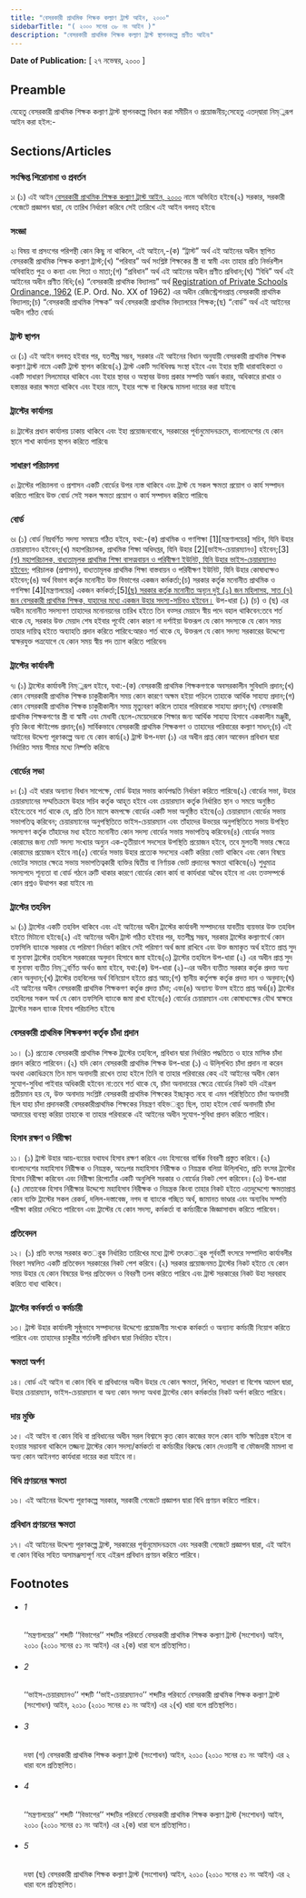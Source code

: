 ```yaml
---
title: "বেসরকারী প্রাথমিক শিক্ষক কল্যাণ ট্রাস্ট আইন, ২০০০"
sidebarTitle: "( ২০০০ সনের ৩৮ নং আইন )"
description: "বেসরকারী প্রাথমিক শিক্ষক কল্যাণ ট্রাস্ট স্থাপনকল্পে প্রণীত আইন৷"
---
```


**Date of Publication:** [ ২৭ নভেম্বর, ২০০০ ]

## Preamble

যেহেতু বেসরকারী প্রাথমিক শিক্ষক কল্যাণ ট্রাস্ট স্থাপনকল্পে বিধান করা সমীচীন ও প্রয়োজনীয়;সেহেতু এতদ্‌দ্বারা নিম্্নরূপ আইন করা হইল:-

## Sections/Articles

### সংক্ষিপ্ত শিরোনামা ও প্রবর্তন

১৷ (১) এই আইন [বেসরকারী প্রাথমিক শিক্ষক কল্যাণ ট্রাস্ট আইন, ২০০০](/act-848.html "বেসরকারী প্রাথমিক শিক্ষক কল্যাণ ট্রাস্ট আইন, ২০০০") নামে অভিহিত হইবে৷(২) সরকার, সরকারী গেজেটে প্রজ্ঞাপন দ্বারা, যে তারিখ নির্ধারণ করিবে সেই তারিখে এই আইন বলবত্ হইবে৷

### সংজ্ঞা

২৷ বিষয় বা প্রসংগের পরিপন্থী কোন কিছু না থাকিলে, এই আইনে,-(ক) “ট্রাস্ট” অর্থ এই আইনের অধীন স্থাপিত বেসরকারী প্রাথমিক শিক্ষক কল্যাণ ট্রাস্ট;(খ) “পরিবার” অর্থ সংশ্লিষ্ট শিক্ষকের স্ত্রী বা স্বামী এবং তাহার প্রতি নির্ভরশীল অবিবাহিত পুত্র ও কন্যা এবং পিতা ও মাতা;(গ) “প্রবিধান” অর্থ এই আইনের অধীন প্রণীত প্রবিধান;(ঘ) “বিধি” অর্থ এই আইনের অধীন প্রণীত বিধি;(ঙ) “বেসরকারী প্রাথমিক বিদ্যালয়” অর্থ [Registration of Private Schools Ordinance, 1962](/act-330.html "Registration of Private Schools Ordinance, 1962 ") (E.P. Ord. No. XX of 1962) এর অধীন রেজিস্ট্রেশনপ্রাপ্ত বেসরকারী প্রাথমিক বিদ্যালয়;(চ) “বেসরকারী প্রাথমিক শিক্ষক” অর্থ বেসরকারী প্রাথমিক বিদ্যালয়ের শিক্ষক;(ছ) “বোর্ড” অর্থ এই আইনের অধীন গঠিত বোর্ড৷

### ট্রাস্ট স্থাপন

৩৷ (১) এই আইন বলবত্ হইবার পর, যতশীঘ্র সম্ভব, সরকার এই আইনের বিধান অনুযায়ী বেসরকারী প্রাথমিক শিক্ষক কল্যাণ ট্রাস্ট নামে একটি ট্রাস্ট স্থাপন করিবে৷(২) ট্রাস্ট একটি সংবিধিবদ্ধ সংস্থা হইবে এবং ইহার স্থায়ী ধারাবাহিকতা ও একটি সাধারণ সিলমোহর থাকিবে এবং ইহার স্থাবর ও অস্থাবর উভয় প্রকার সম্পত্তি অর্জন করার, অধিকারে রাখার ও হস্তান্তর করার ক্ষমতা থাকিবে এবং ইহার নামে, ইহার পক্ষে বা বিরুদ্ধে মামলা দায়ের করা যাইবে৷

### ট্রাস্টের কার্যালয়

৪৷ ট্রাস্টের প্রধান কার্যালয় ঢাকায় থাকিবে এবং ইহা প্রয়োজনবোধে, সরকারের পূর্বানুমোদনক্রমে, বাংলাদেশের যে কোন স্থানে শাখা কার্যালয় স্থাপন করিতে পারিবে৷

### সাধারণ পরিচালনা

৫৷ ট্রাস্টের পরিচালনা ও প্রশাসন একটি বোর্ডের উপর ন্যস্ত থাকিবে এবং ট্রাস্ট যে সকল ক্ষমতা প্রয়োগ ও কার্য সম্পাদন করিতে পারিবে উক্ত বোর্ড সেই সকল ক্ষমতা প্রয়োগ ও কার্য সম্পাদন করিতে পারিবে৷

### বোর্ড

৬৷ (১) বোর্ড নিম্নবর্ণিত সদস্য সমন্বয়ে গঠিত হইবে, যথা:-(ক) প্রাথমিক ও গণশিক্ষা [1][মন্ত্রণালয়ের] সচিব, যিনি উহার চেয়ারম্যানও হইবেন;(খ) মহাপরিচালক, প্রাথমিক শিক্ষা অধিদপ্তর, যিনি উহার [2][ভাইস-চেয়ারম্যানও] হইবেন;[3][(গ) মহাপরিচালক, বাধ্যতামূলক প্রাথমিক শিক্ষা বাসত্মবায়ন ও পরিবীক্ষণ ইউনিট, যিনি উহার ভাইস-চেয়ারম্যানও হইবেন;](ঘ) পরিচালক (প্রশাসন), বাধ্যতামূলক প্রাথমিক শিক্ষা বাস্তবায়ন ও পরিবীক্ষণ ইউনিট, যিনি উহার কোষাধ্যক্ষও হইবেন;(ঙ) অর্থ বিভাগ কর্তৃক মনোনীত উক্ত বিভাগের একজন কর্মকর্তা;(চ) সরকার কর্তৃক মনোনীত প্রাথমিক ও গণশিক্ষা [4][মন্ত্রণালয়ের] একজন কর্মকর্তা;[5][(ছ) সরকার কর্তৃক মনোনীত অন্যূন দুই (২) জন মহিলাসহ, সাত (৭) জন বেসরকারী প্রাথমিক শিক্ষক, যাহাদের মধ্যে একজন উহার সদস্য-সচিবও হইবেন।](২) উপ-ধারা (১) (চ) ও (ছ) এর অধীন মনোনীত সদস্যগণ তাহাদের মনোনয়নের তারিখ হইতে তিন বত্সর মেয়াদে স্বীয় পদে বহাল থাকিবেন:তবে শর্ত থাকে যে, সরকার উক্ত মেয়াদ শেষ হইবার পূর্বেই কোন কারণ না দর্শাইয়া উক্তরূপ যে কোন সদস্যকে যে কোন সময় তাহার দায়িত্ব হইতে অব্যাহতি প্রদান করিতে পারিবে:আরও শর্ত থাকে যে, উক্তরূপ যে কোন সদস্য সরকারের উদ্দেশ্যে স্বাক্ষরযুক্ত পত্রযোগে যে কোন সময় স্বীয় পদ ত্যাগ করিতে পারিবেন৷

### ট্রাস্টের কার্যাবলী

৭৷ (১) ট্রাস্টের কার্যাবলী নিম্্নরূপ হইবে, যথা:-(ক) বেসরকারী প্রাথমিক শিক্ষকগণকে অবসরকালীন সুবিধাদি প্রদান;(খ) কোন বেসরকারী প্রাথমিক শিক্ষক চাকুরীকালীন সময় কোন কারণে অক্ষম হইয়া পড়িলে তাহাকে আর্থিক সাহায্য প্রদান;(গ) কোন বেসরকারী প্রাথমিক শিক্ষক চাকুরীকালীন সময় মৃত্যুবরণ করিলে তাহার পরিবারকে সাহায্য প্রদান;(ঘ) বেসরকারী প্রাথমিক শিক্ষকগণের স্ত্রী বা স্বামী এবং মেধাবী ছেলে-মেয়েদেরকে শিক্ষার জন্য আর্থিক সাহায্য হিসাবে এককালীন মঞ্জুরী, বৃত্তি কিংবা স্টাইপেন্ড প্রদান;(ঙ) সার্বিকভাবে বেসরকারী প্রাথমিক শিক্ষকগণ ও তাহাদের পরিবারের কল্যাণ সাধন;(চ) এই আইনের উদ্দেশ্য পূরণকল্পে অন্য যে কোন কার্য৷(২) ট্রাস্ট উপ-দফা (১) এর অধীন প্রাপ্ত কোন আবেদন প্রবিধান দ্বারা নির্ধারিত সময় সীমার মধ্যে নিষ্পত্তি করিবে৷

### বোর্ডের সভা

৮৷ (১) এই ধারার অন্যান্য বিধান সাপেক্ষে, বোর্ড উহার সভায় কার্যপদ্ধতি নির্ধারণ করিতে পারিবে৷(২) বোর্ডের সভা, উহার চেয়ারম্যানের সম্মতিক্রমে উহার সচিব কর্তৃক আহূত হইবে এবং চেয়ারম্যান কর্তৃক নির্ধারিত স্থান ও সময়ে অনুষ্ঠিত হইবে:তবে শর্ত থাকে যে, প্রতি তিন মাসে কমপক্ষে বোর্ডের একটি সভা অনুষ্ঠিত হইবে৷(৩) চেয়ারম্যান বোর্ডের সভায় সভাপতিত্ব করিবেন; চেয়ারম্যানের অনুপস্থিতিতে ভাইস-চেয়ারম্যান এবং তাঁহাদের উভয়ের অনুপস্থিতিতে সভায় উপস্থিত সদস্যগণ কর্তৃক তাঁহাদের মধ্য হইতে মনোনীত কোন সদস্য বোর্ডের সভায় সভাপতিত্ব করিবেন৷(৪) বোর্ডের সভায় কোরামের জন্য মোট সদস্য সংখ্যার অন্যুন এক-তৃতীয়াংশ সদস্যের উপস্থিতি প্রয়োজন হইবে, তবে মুলতবী সভার ক্ষেত্রে কোরামের প্রয়োজন হইবে না৷(৫) বোর্ডের সভায় উহার প্রত্যেক সদস্যের একটি করিয়া ভোট থাকিবে এবং কোন বিষয়ে ভোটের সমতার ক্ষেত্রে সভায় সভাপতিত্বকারী ব্যক্তির দ্বিতীয় বা নির্ণায়ক ভোট প্রদানের ক্ষমতা থাকিবে৷(৬) শুধুমাত্র সদস্যপদে শূন্যতা বা বোর্ড গঠনে ত্রুটি থাকার কারণে বোর্ডের কোন কার্য বা কার্যধারা অবৈধ হইবে না এবং তত্সম্পর্কে কোন প্রশ্নও উত্থাপন করা যাইবে না৷

### ট্রাস্টের তহবিল

৯৷ (১) ট্রাস্টের একটি তহবিল থাকিবে এবং এই আইনের অধীন ট্রাস্টের কার্যাবলী সম্পাদনের যাবতীয় ব্যয়ভার উক্ত তহবিল হইতে মিটানো হইবে৷(২) এই আইনের অধীন ট্রাস্ট গঠিত হইবার পর, যতশীঘ্র সম্ভব, সরকার ট্রাস্টের কল্যাণার্থে কোন তফসিলি ব্যাংকে সরকার যে পরিমাণ নির্ধারণ করিবে সেই পরিমাণ অর্থ জমা রাখিবে এবং উক্ত জমাকৃত অর্থ হইতে প্রাপ্ত সুদ বা মুনাফা ট্রাস্টের তহবিলে সরকারের অনুদান হিসাবে জমা হইবে৷(৩) ট্রাস্টের তহবিলে উপ-ধারা (২) এর অধীন প্রাপ্ত সুদ বা মুনাফা ব্যতীত নিম্্নবর্ণিত অর্থও জমা হইবে, যথা:(ক) উপ-ধারা (২)-এর অধীন ব্যতীত সরকার কর্তৃক প্রদত্ত অন্য কোন অনুদান;(খ) ট্রাস্টের তহবিলের অর্থ বিনিয়োগ হইতে প্রাপ্ত আয়;(গ) স্থানীয় কর্তৃপক্ষ কর্তৃক প্রদত্ত দান ও অনুদান;(ঘ) এই আইনের অধীন বেসরকারী প্রাথমিক শিক্ষকগণ কর্তৃক প্রদত্ত চাঁদা; এবং(ঙ) অন্যান্য উত্স হইতে প্রাপ্ত অর্থ৷(৪) ট্রাস্টের তহবিলের সকল অর্থ যে কোন তফসিলি ব্যাংকে জমা রাখা হইবে৷(৫) বোর্ডের চেয়ারম্যান এবং কোষাধ্যক্ষের যৌথ স্বাক্ষরে ট্রাস্টের সকল ব্যাংক হিসাব পরিচালিত হইবে৷

### বেসরকারী প্রাথমিক শিক্ষকগণ কর্তৃক চাঁদা প্রদান

১০। (১) প্রত্যেক বেসরকারী প্রাথমিক শিক্ষক ট্রাস্টের তহবিলে, প্রবিধান দ্বারা নির্ধারিত পদ্ধতিতে ও হারে মাসিক চাঁদা প্রদান করিতে পারিবেন।(২) যদি কোন বেসরকারী প্রাথমিক শিক্ষক উপ-ধারা (১) এ উলি্লখিত চাঁদা প্রদান না করেন অথবা একাধিক্রমে তিন মাস অনাদায়ী রাখেন তাহা হইলে তিনি বা তাহার পরিবারের কেহ এই আইনের অধীন কোন সুযোগ-সুবিধা পাইবার অধিকারী হইবেন না:তবে শর্ত থাকে যে, চাঁদা অনাদায়ের ক্ষেত্রে বোর্ডের নিকট যদি এইরূপ প্রতীয়মান হয় যে, উক্ত অনাদায় সংশ্লিষ্ট বেসরকারী প্রাথমিক শিক্ষকের ইচ্ছাকৃত নহে বা এমন পরিস্থিতিতে চাঁদা অনাদায়ী ছিল যাহা চাঁদা প্রদানকারী বেসরকারীপ্রাথমিক শিক্ষকের নিয়ন্ত্রণ বহিভর্ূত ছিল, তাহা হইলে বোর্ড অনাদায়ী চাঁদা আদায়ের ব্যবস্থা করিয়া তাহাকে বা তাহার পরিবারকে এই আইনের অধীন সুযোগ-সুবিধা প্রদান করিতে পারিবে।

### হিসাব রক্ষণ ও নিরীক্ষা

১১। (১) ট্রাস্ট উহার আয়-ব্যয়ের যথাযথ হিসাব রক্ষণ করিবে এবং হিসাবের বার্ষিক বিবরণী প্রস্তুত করিবে।(২) বাংলাদেশের মহাহিসাব নিরীক্ষক ও নিয়ন্ত্রক, অতঃপর মহাহিসাব নিরীক্ষক ও নিয়ন্ত্রক বলিয়া উলি্লখিত, প্রতি বৎসর ট্রাস্টের হিসাব নিরীক্ষা করিবেন এবং নিরীক্ষা রিপোর্টের একটি অনুলিপি সরকার ও বোর্ডের নিকট পেশ করিবেন।(৩) উপ-ধারা (২) মোতাবেক হিসাব নিরীক্ষার উদ্দেশ্যে মহাহিসাব নিরীক্ষক ও নিয়ন্ত্রক কিংবা তাহার নিকট হইতে এতদুদ্দেশ্যে ক্ষমতাপ্রাপ্ত কোন ব্যক্তি ট্রাস্টের সকল রেকর্ড, দলিল-দস্তাবেজ, নগদ বা ব্যাংকে গচ্ছিত অর্থ, জামানত ভাণ্ডার এবং অন্যবিধ সম্পত্তি পরীক্ষা করিয়া দেখিতে পারিবেন এবং ট্রাস্টের যে কোন সদস্য, কর্মকর্তা বা কর্মচারীকে জিজ্ঞাসাবাদ করিতে পারিবেন।

### প্রতিবেদন

১২। (১) প্রতি বৎসর সরকার কতর্ৃক নির্ধারিত তারিখের মধ্যে ট্রাস্ট তৎকতর্ৃক পূর্ববর্তী বৎসরে সম্পাদিত কার্যাবলীর বিবরণ সম্বলিত একটি প্রতিবেদন সরকারের নিকট পেশ করিবে।(২) সরকার প্রয়োজনমত ট্রাস্টের নিকট হইতে যে কোন সময় উহার যে কোন বিষয়ের উপর প্রতিবেদন ও বিবরণী তলব করিতে পারিবে এবং ট্রাস্ট সরকারের নিকট উহা সরবরাহ করিতে বাধ্য থাকিবে।

### ট্রাস্টের কর্মকর্তা ও কর্মচারী

১৩। ট্রাস্ট উহার কার্যাবলী সুষ্ঠুভাবে সম্পাদনের উদ্দেশ্যে প্রয়োজনীয় সংখ্যক কর্মকর্তা ও অন্যান্য কর্মচারী নিয়োগ করিতে পারিবে এবং তাহাদের চাকুরীর শর্তাবলী প্রবিধান দ্বারা নির্ধারিত হইবে।

### ক্ষমতা অর্পণ

১৪। বোর্ড এই আইন বা কোন বিধি বা প্রবিধানের অধীন উহার যে কোন ক্ষমতা, লিখিত, সাধারণ বা বিশেষ আদেশ দ্বারা, উহার চেয়ারম্যান, ভাইস-চেয়ারম্যান বা অন্য কোন সদস্য অথবা ট্রাস্টের কোন কর্মকর্তার নিকট অর্পণ করিতে পারিবে।

### দায় মুক্তি

১৫। এই আইন বা কোন বিধি বা প্রবিধানের অধীন সরল বিশ্বাসে কৃত কোন কাজের ফলে কোন ব্যক্তি ক্ষতিগ্রস্ত হইলে বা হওয়ার সম্ভাবনা থাকিলে তজ্জন্য ট্রাস্টের কোন সদস্য/কর্মকর্তা বা কর্মচারীর বিরুদ্ধে কোন দেওয়ানী বা ফৌজদারী মামলা বা অন্য কোন আইনগত কার্যধারা দায়ের করা যাইবে না।

### বিধি প্রণয়নের ক্ষমতা

১৬। এই আইনের উদ্দেশ্য পূরণকল্পে সরকার, সরকারী গেজেটে প্রজ্ঞাপন দ্বারা বিধি প্রণয়ন করিতে পারিবে।

### প্রবিধান প্রণয়নের ক্ষমতা

১৭। এই আইনের উদ্দেশ্য পূরণকল্পে ট্রাস্ট, সরকারের পূর্বানুমোদনক্রমে এবং সরকারী গেজেটে প্রজ্ঞাপন দ্বারা, এই আইন বা কোন বিধির সহিত অসামঞ্জস্যপূর্ণ নহে এইরূপ প্রবিধান প্রণয়ন করিতে পারিবে।

## Footnotes

- ###### 1

  ‘‘মন্ত্রণালয়ের’’ শব্দটি ‘‘বিভাগের’’ শব্দটির পরিবর্তে বেসরকারী প্রাথমিক শিক্ষক কল্যাণ ট্রাস্ট (সংশোধন) আইন, ২০১০ (২০১০ সনের ৫১ নং আইন) এর ২(ক) ধারা বলে প্রতিস্থাপিত।

- ###### 2

  ‘‘ভাইস-চেয়ারম্যানও’’ শব্দটি ‘‘ভাই-চেয়ারম্যানও’’ শব্দটির পরিবর্তে বেসরকারী প্রাথমিক শিক্ষক কল্যাণ ট্রাস্ট (সংশোধন) আইন, ২০১০ (২০১০ সনের ৫১ নং আইন) এর ২(খ) ধারা বলে প্রতিস্থাপিত।

- ###### 3

  দফা (গ) বেসরকারী প্রাথমিক শিক্ষক কল্যাণ ট্রাস্ট (সংশোধন) আইন, ২০১০ (২০১০ সনের ৫১ নং আইন) এর ২ ধারা বলে প্রতিস্থাপিত।

- ###### 4

  ‘‘মন্ত্রণালয়ের’’ শব্দটি ‘‘বিভাগের’’ শব্দটির পরিবর্তে বেসরকারী প্রাথমিক শিক্ষক কল্যাণ ট্রাস্ট (সংশোধন) আইন, ২০১০ (২০১০ সনের ৫১ নং আইন) এর ২(ক) ধারা বলে প্রতিস্থাপিত।

- ###### 5

  দফা (ছ) বেসরকারী প্রাথমিক শিক্ষক কল্যাণ ট্রাস্ট (সংশোধন) আইন, ২০১০ (২০১০ সনের ৫১ নং আইন) এর ২ ধারা বলে প্রতিস্থাপিত।
